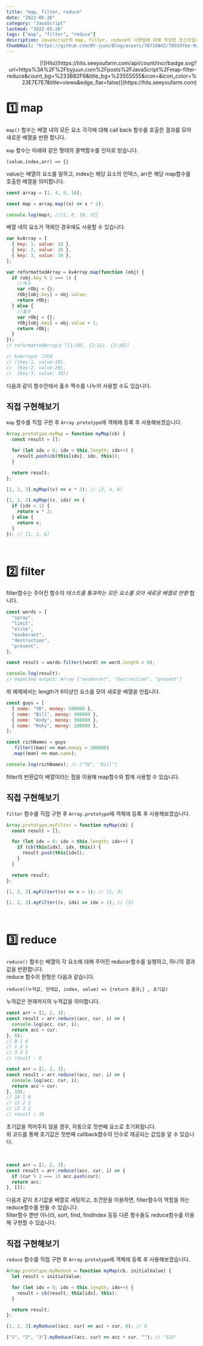 ```yaml
---
title: "map, filter, reduce"
date: "2022-05-26"
category: "JavaScript"
lastmod: "2022-05-26"
tags: ["map", "filter", "reduce"]
description: JavaScript의 map, filter, reduce의 사용법에 대해 작성한 포스트입니다..
thumbNail: "https://github.com/BY-juun/Blog/assets/78716842/78919fbe-9e62-4e2b-9c1a-918706fc2af6"
---
```


<div align="right">
  [![Hits](https://hits.seeyoufarm.com/api/count/incr/badge.svg?url=https%3A%2F%2Fbyjuun.com%2Fposts%2FJavaScript%2Fmap-filter-reduce&count_bg=%233B82F6&title_bg=%23555555&icon=&icon_color=%23E7E7E7&title=views&edge_flat=false)](https://hits.seeyoufarm.com)
</div>

# 1️⃣ map

`map()` 함수는 배열 내의 모든 요소 각각에 대해 call back 함수를 호출한 결과를 모아 새로운 배열을 반환 합니다.

`map` 함수는 아래와 같은 형태의 콜백함수를 인자로 받습니다.

`(value,index,arr) => {}`

value는 배열의 요소를 말하고, index는 해당 요소의 인덱스, arr은 해당 map함수를 호출한 배열을 의미합니다.

```js
const array = [1, 4, 9, 16];

const map = array.map((x) => x * 2);

console.log(map); //[2, 8, 18, 32]
```

배열 내의 요소가 객체인 경우에도 사용할 수 있습니다.

```js
var kvArray = [
  { key: 1, value: 10 },
  { key: 2, value: 20 },
  { key: 3, value: 30 },
];

var reformattedArray = kvArray.map(function (obj) {
  if (obj.key % 2 === 1) {
    //짝수
    var rObj = {};
    rObj[obj.key] = obj.value;
    return rObj;
  } else {
    //홀수
    var rObj = {};
    rObj[obj.key] = obj.value + 1;
    return rObj;
  }
});
// reformattedArray는 [{1:10}, {2:21}, {3:30}]

// kvArray는 그대로
// [{key:1, value:10},
//  {key:2, value:20},
//  {key:3, value: 30}]
```

다음과 같이 함수안에서 홀수 짝수를 나누어 사용할 수도 있습니다.

## 직접 구현해보기

`map` 함수를 직접 구현 후 `Array.prototype`에 객체에 등록 후 사용해보겠습니다.

```js
Array.prototype.myMap = function myMap(cb) {
  const result = [];

  for (let idx = 0; idx < this.length; idx++) {
    result.push(cb(this[idx], idx, this));
  }

  return result;
};
```

```js
[1, 2, 3].myMap((v) => v * 2); // [2, 4, 6]
```

```js
[1, 2, 3].myMap((v, idx) => {
  if (idx > 1) {
    return v * 2;
  } else {
    return v;
  }
}); // [1, 2, 6]
```

<br />

# 2️⃣ filter

filter함수는 주어진 함수의 _*테스트를 통과하는 모든 요소를 모아 새로운 배열로 반환*_ 합니다.

```js
const words = [
  "spray",
  "limit",
  "elite",
  "exuberant",
  "destruction",
  "present",
];

const result = words.filter((word) => word.length > 6);

console.log(result);
// expected output: Array ["exuberant", "destruction", "present"]
```

위 예제에서는 length가 6이상인 요소를 모아 새로운 배열을 만듭니다.

```js
const guys = [
  { name: "YD", money: 500000 },
  { name: "Bill", money: 400000 },
  { name: "Andy", money: 300000 },
  { name: "Roky", money: 200000 },
];

const richNames = guys
  .filter((man) => man.money > 300000)
  .map((man) => man.name);

console.log(richNames); // ["YD", "Bill"]
```

filter의 반환값이 배열이라는 점을 이용해 map함수와 함께 사용할 수 있습니다.

## 직접 구현해보기

`filter` 함수를 직접 구현 후 `Array.prototype`에 객체에 등록 후 사용해보겠습니다.

```js
Array.prototype.myFilter = function myMap(cb) {
  const result = [];

  for (let idx = 0; idx < this.length; idx++) {
    if (cb(this[idx], idx, this)) {
      result.push(this[idx]);
    }
  }

  return result;
};
```

```js
[1, 2, 3].myFilter((v) => v > 1); // [2, 3]
```

```js
[1, 2, 3].myFilter((v, idx) => idx > 1); // [3]
```

<br />

# 3️⃣ reduce

`reduce()` 함수는 배열의 각 요소에 대해 주어진 reducer함수를 실행하고, 하나의 결과값을 반환합니다.  
reduce 함수의 원형은 다음과 같습니다.

`reduce((누적값, 현재값, index, value) => {return 결과;} , 초기값)`

누적값은 현재까지의 누적값을 의미합니다.

```js
const arr = [1, 2, 3];
const result = arr.reduce((acc, cur, i) => {
  console.log(acc, cur, i);
  return acc + cur;
}, 0);
// 0 1 0
// 1 2 1
// 3 3 2
// result : 6

const arr = [1, 2, 3];
const result = arr.reduce((acc, cur, i) => {
  console.log(acc, cur, i);
  return acc + cur;
}, 10);
// 10 1 0
// 11 2 1
// 13 3 2
// result : 16
```

초기값을 적어주지 않을 경우, 자동으로 첫번째 요소로 초기화됩니다.  
위 코드를 통해 초기값은 첫번째 callback함수의 인수로 제공되는 값임을 알 수 있습니다.

<br />

```js
const arr = [1, 2, 3];
const result = arr.reduce((acc, cur, i) => {
  if (cur % 2 === 1) acc.push(cur);
  return acc;
}, []);
```

다음과 같이 초기값을 배열로 세팅하고, 조건문을 이용하면, filter함수의 역할을 하는 reduce함수를 만들 수 있습니다.  
filter함수 뿐만 아니라, sort, find, findIndex 등등 다른 함수들도 reduce함수를 이용해 구현할 수 있습니다.

## 직접 구현해보기

`reduce` 함수를 직접 구현 후 `Array.prototype`에 객체에 등록 후 사용해보겠습니다.

```js
Array.prototype.myReduce = function myMap(cb, initialValue) {
  let result = initialValue;

  for (let idx = 0; idx < this.length; idx++) {
    result = cb(result, this[idx], this);
  }

  return result;
};
```

```js
[1, 2, 3].myReduce((acc, cur) => acc + cur, 0); // 6
```

```js
["1", "2", "3"].myReduce((acc, cur) => acc + cur, ""); // "123"
```
